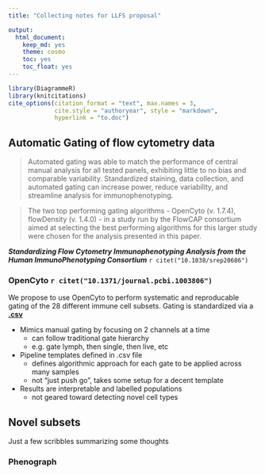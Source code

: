 ```yaml
---
title: "Collecting notes for LLFS proposal"

output:
  html_document:
    keep_md: yes
    theme: cosmo
    toc: yes
    toc_float: yes
---
```


```r
library(DiagrammeR)
library(knitcitations)
cite_options(citation_format = "text", max.names = 3, 
             cite.style = "authoryear", style = "markdown", 
             hyperlink = "to.doc")
```

## Automatic Gating of flow cytometry data

>  Automated gating was able to match the performance of central manual analysis for all tested panels, exhibiting little to no bias and comparable variability. Standardized staining, data collection, and automated gating can increase power, reduce variability, and streamline analysis for immunophenotyping.

> The two top performing gating algorithms - OpenCyto (v. 1.7.4), flowDensity (v. 1.4.0) - in a study run by the FlowCAP consortium aimed at selecting the best performing algorithms for this larger study were chosen for the analysis presented in this paper. 

***Standardizing Flow Cytometry Immunophenotyping Analysis from the Human ImmunoPhenotyping Consortium***
`r citet("10.1038/srep20686") `

### OpenCyto `r citet("10.1371/journal.pcbi.1003806") `

We propose to use OpenCyto to perform systematic and reproducable gating of the 28 different immune cell subsets. Gating is standardized via a **[.csv](https://github.com/PankratzLab/auto-fcs/blob/master/explore/openCyto/lymph.dev.b.csv)**



- Mimics manual gating by focusing on 2 channels at a time
    - can follow traditional gate hierarchy
    - e.g. gate lymph, then single, then live, etc
- Pipeline templates defined in .csv file
  - defines algorithmic approach for each gate to be applied across many samples
  - not "just push go", takes some setup for a decent template
- Results are interpretable and labelled populations 
  - not geared toward detecting novel cell types



## Novel subsets

Just a few scribbles summarizing some thoughts 


### Phenograph

